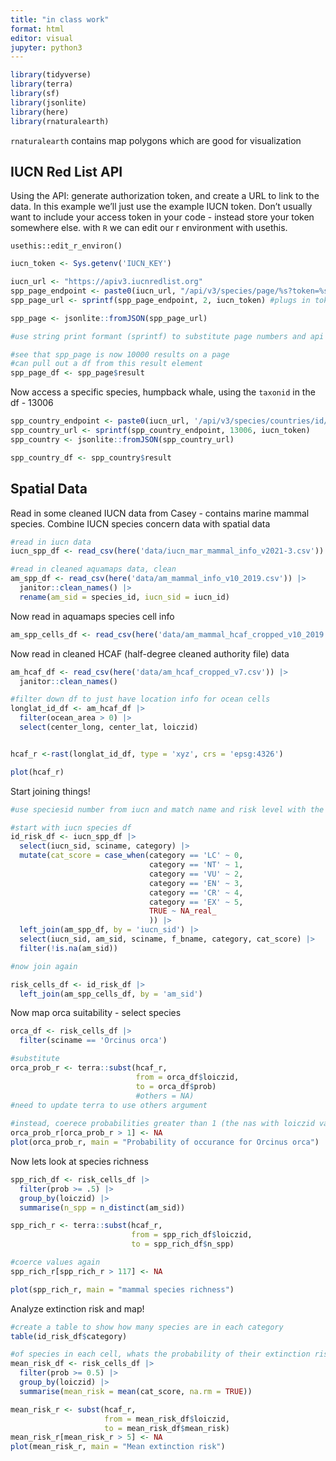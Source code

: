 ```yaml
---
title: "in class work"
format: html
editor: visual
jupyter: python3
---
```


```r
library(tidyverse)
library(terra)
library(sf)
library(jsonlite)
library(here)
library(rnaturalearth)
```

`rnaturalearth` contains map polygons which are good for visualization

## IUCN Red List API

Using the API: generate authorization token, and create a URL to link to the data. In this example we'll just use the example IUCN token. Don't usually want to include your access token in your code - instead store your token somewhere else. with `R` we can edit our r environment with usethis.

`usethis::edit_r_environ()`

```r
iucn_token <- Sys.getenv('IUCN_KEY')

iucn_url <- "https://apiv3.iucnredlist.org"
spp_page_endpoint <- paste0(iucn_url, "/api/v3/species/page/%s?token=%s")
spp_page_url <- sprintf(spp_page_endpoint, 2, iucn_token) #plugs in token for second %s symbol in string spp_page_endpoint

spp_page <- jsonlite::fromJSON(spp_page_url)

#use string print formant (sprintf) to substitute page numbers and api tokens

#see that spp_page is now 10000 results on a page
#can pull out a df from this result element
spp_page_df <- spp_page$result

```

Now access a specific species, humpback whale, using the `taxonid` in the df - 13006

```r
spp_country_endpoint <- paste0(iucn_url, '/api/v3/species/countries/id/%s?token=%s')
spp_country_url <- sprintf(spp_country_endpoint, 13006, iucn_token)
spp_country <- jsonlite::fromJSON(spp_country_url)

spp_country_df <- spp_country$result
```

## Spatial Data

Read in some cleaned IUCN data from Casey - contains marine mammal species. Combine IUCN species concern data with spatial data

```r

#read in iucn data
iucn_spp_df <- read_csv(here('data/iucn_mar_mammal_info_v2021-3.csv'))

#read in cleaned aquamaps data, clean 
am_spp_df <- read_csv(here('data/am_mammal_info_v10_2019.csv')) |> 
  janitor::clean_names() |> 
  rename(am_sid = species_id, iucn_sid = iucn_id)

```

Now read in aquamaps species cell info

```r
am_spp_cells_df <- read_csv(here('data/am_mammal_hcaf_cropped_v10_2019.csv'))
```

Now read in cleaned HCAF (half-degree cleaned authority file) data

```r
am_hcaf_df <- read_csv(here('data/am_hcaf_cropped_v7.csv')) |> 
  janitor::clean_names()
```

```r
#filter down df to just have location info for ocean cells
longlat_id_df <- am_hcaf_df |> 
  filter(ocean_area > 0) |> 
  select(center_long, center_lat, loiczid)


hcaf_r <-rast(longlat_id_df, type = 'xyz', crs = 'epsg:4326')

plot(hcaf_r)
```

Start joining things!

```r

#use speciesid number from iucn and match name and risk level with the aquamaps info about spatial info

#start with iucn species df
id_risk_df <- iucn_spp_df |> 
  select(iucn_sid, sciname, category) |> 
  mutate(cat_score = case_when(category == 'LC' ~ 0,
                               category == 'NT' ~ 1,
                               category == 'VU' ~ 2,
                               category == 'EN' ~ 3,
                               category == 'CR' ~ 4,
                               category == 'EX' ~ 5,
                               TRUE ~ NA_real_
                               )) |> 
  left_join(am_spp_df, by = 'iucn_sid') |> 
  select(iucn_sid, am_sid, sciname, f_bname, category, cat_score) |> 
  filter(!is.na(am_sid))

#now join again

risk_cells_df <- id_risk_df |> 
  left_join(am_spp_cells_df, by = 'am_sid')

```

Now map orca suitability - select species

```r
orca_df <- risk_cells_df |> 
  filter(sciname == 'Orcinus orca')

#substitute
orca_prob_r <- terra::subst(hcaf_r,
                            from = orca_df$loiczid,
                            to = orca_df$prob)
                            #others = NA)
#need to update terra to use others argument
                 
#instead, coerece probabilities greater than 1 (the nas with loiczid value) to be NA           
orca_prob_r[orca_prob_r > 1] <- NA
plot(orca_prob_r, main = "Probability of occurance for Orcinus orca")
```

Now lets look at species richness

```r
spp_rich_df <- risk_cells_df |> 
  filter(prob >= .5) |> 
  group_by(loiczid) |> 
  summarise(n_spp = n_distinct(am_sid))

spp_rich_r <- terra::subst(hcaf_r,
                           from = spp_rich_df$loiczid,
                           to = spp_rich_df$n_spp)

#coerce values again
spp_rich_r[spp_rich_r > 117] <- NA

plot(spp_rich_r, main = "mammal species richness")

```

Analyze extinction risk and map!

```r

#create a table to show how many species are in each category
table(id_risk_df$category)

#of species in each cell, whats the probability of their extinction risk?
mean_risk_df <- risk_cells_df |> 
  filter(prob >= 0.5) |> 
  group_by(loiczid) |> 
  summarise(mean_risk = mean(cat_score, na.rm = TRUE))

mean_risk_r <- subst(hcaf_r,
                     from = mean_risk_df$loiczid,
                     to = mean_risk_df$mean_risk)
mean_risk_r[mean_risk_r > 5] <- NA
plot(mean_risk_r, main = "Mean extinction risk")


```
